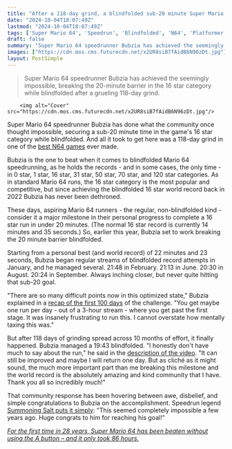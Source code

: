 ```yaml
---
title: "After a 118-day grind, a blindfolded sub-20 minute Super Mario 64 speedrun is here and the community's in disbelief: 'This seemed completely impossible a few years ago'"
date: "2024-10-04T18:07:49Z"
lastmod: "2024-10-04T18:07:49Z"
tags: ['Super Mario 64', 'Speedrun', 'Blindfolded', 'N64', 'Platformer']
draft: false
summary: "Super Mario 64 speedrunner Bubzia has achieved the seemingly impossible, breaking the 20-minute barrier in the 16 star category while blindfolded after a grueling 118-day grind."
images: ["https://cdn.mos.cms.futurecdn.net/x2UR8siB7fAidB6N96zDt.jpg"]
layout: PostSimple
---
```

> Super Mario 64 speedrunner Bubzia has achieved the seemingly impossible, breaking the 20-minute barrier in the 16 star category while blindfolded after a grueling 118-day grind.


        <img alt="Cover" src="https://cdn.mos.cms.futurecdn.net/x2UR8siB7fAidB6N96zDt.jpg"/>
        
Super Mario 64 speedrunner Bubzia has done what the community once thought impossible, securing a sub-20 minute time in the game's 16 star category while blindfolded. And all it took to get here was a 118-day grind in one of the [best N64 games](https://www.gamesradar.com/best-n64-games-all-time/) ever made.

Bubzia is the one to beat when it comes to blindfolded Mario 64 speedrunning, as he holds the records - and in some cases, the only time - in 0 star, 1 star, 16 star, 31 star, 50 star, 70 star, and 120 star categories. As in standard Mario 64 runs, the 16 star category is the most popular and competitive, but since achieving the blindfolded 16 star world record back in 2022 Bubzia has never been dethroned.

These days, aspiring Mario 64 runners - the regular, non-blindfolded kind - consider it a major milestone in their personal progress to complete a 16 star run in under 20 minutes. (The normal 16 star record is currently 14 minutes and 35 seconds.) So, earlier this year, Bubzia set to work breaking the 20 minute barrier blindfolded.

Starting from a personal best (and world record) of 22 minutes and 23 seconds, Bubzia began regular streams of blindfolded record attempts in January, and he managed several. 21:48 in February. 21:13 in June. 20:30 in August. 20:24 in September. Always inching closer, but never quite hitting that sub-20 goal.

"There are so many difficult points now in this optimized state," Bubzia explained in a [recap of the first 100 days](https://www.youtube.com/watch?v=hzmJZ2mmChE) of the challenge. "You get maybe one run per day - out of a 3-hour stream - where you get past the first stage. It was insanely frustrating to run this. I cannot overstate how mentally taxing this was."

But after 118 days of grinding spread across 10 months of effort, it finally happened. Bubzia managed a 19:43 blindfolded. "I honestly don't have much to say about the run," he said in the [description of the video](https://youtu.be/iqVvJLD95xo?si=dcBqJIAnKS2X5a__). "It can still be improved and maybe I will return one day. But as cliché as it might sound, the much more important part than me breaking this milestone and the world record is the absolutely amazing and kind community that I have. Thank you all so incredibly much!"

That community response has been hovering between awe, disbelief, and simple congratulations to Bubzia on the accomplishment. Speedrun legend [Summoning Salt puts it simply](https://x.com/summoningsalt/status/1841851657719783788): "This seemed completely impossible a few years ago. Huge congrats to him for reaching his goal!"

[<em>For the first time in 28 years, Super Mario 64 has been beaten without using the A button – and it only took 86 hours.</em>](https://www.gamesradar.com/games/platformer/for-the-first-time-in-28-years-super-mario-64-has-been-beaten-without-using-the-a-button-and-it-only-took-86-hours/)
        